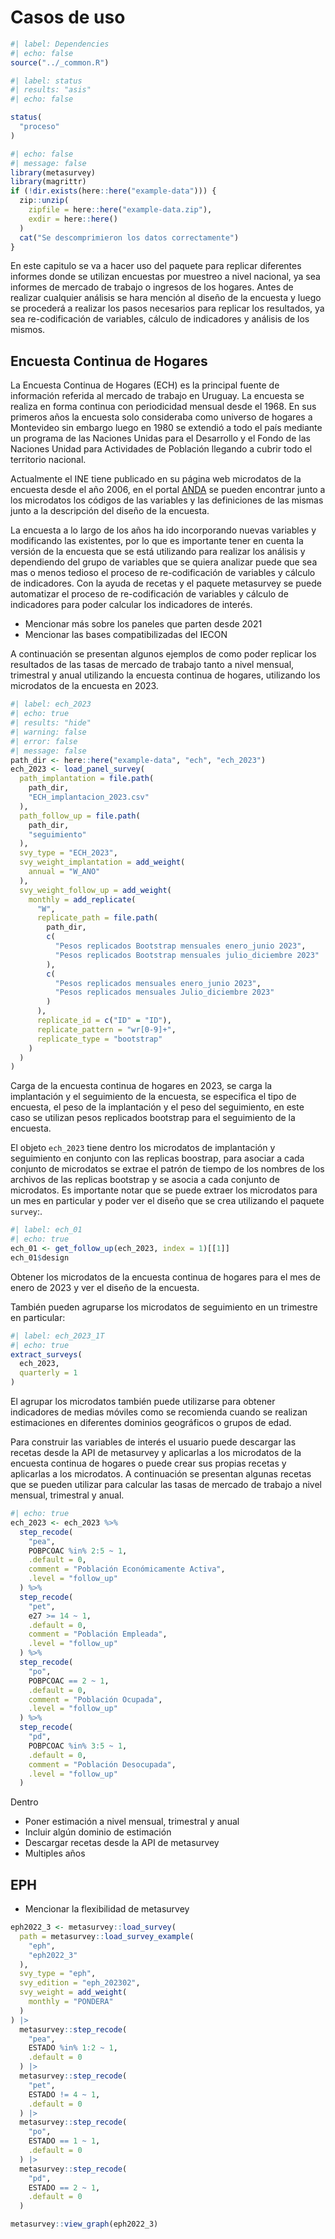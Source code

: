 # Casos de uso {#sec-Chapter5}

```r
#| label: Dependencies
#| echo: false
source("../_common.R")
```

```r
#| label: status
#| results: "asis"
#| echo: false

status(
  "proceso"
)
```


```r
#| echo: false
#| message: false
library(metasurvey)
library(magrittr)
if (!dir.exists(here::here("example-data"))) {
  zip::unzip(
    zipfile = here::here("example-data.zip"),
    exdir = here::here()
  )
  cat("Se descomprimieron los datos correctamente")
}
```

En este capitulo se va a hacer uso del paquete para replicar diferentes informes donde se utilizan encuestas por muestreo a nivel nacional, ya sea informes de mercado de trabajo o ingresos de los hogares. Antes de realizar cualquier análisis se hara mención al diseño de la encuesta y luego se procederá a realizar los pasos necesarios para replicar los resultados, ya sea re-codificación de variables, cálculo de indicadores y análisis de los mismos.

## Encuesta Continua de Hogares

La Encuesta Continua de Hogares (ECH) es la principal fuente de información referida al mercado de trabajo en Uruguay. La encuesta se realiza en forma continua con periodicidad mensual desde el 1968. En sus primeros años la encuesta solo consideraba como universo de hogares a Montevideo sin embargo luego en 1980 se extendió a todo el país mediante un programa de las Naciones Unidas para el Desarrollo y el Fondo de las Naciones Unidad para Actividades de Población llegando a cubrir todo el territorio nacional.

Actualmente el INE tiene publicado en su página web microdatos de la encuesta desde el año 2006, en el portal [ANDA](https://www4.ine.gub.uy/Anda5/index.php/catalog/Encuestas_a_hogares#_r=&collection=&country=&dtype=&from=1996&page=1&ps=&sid=&sk=&sort_by=title&sort_order=&to=2023&topic=&view=s&vk=) se pueden encontrar junto a los microdatos los códigos de las variables y las definiciones de las mismas junto a la descripción del diseño de la encuesta.

La encuesta a lo largo de los años ha ido incorporando nuevas variables y modificando las existentes, por lo que es importante tener en cuenta la versión de la encuesta que se está utilizando para realizar los análisis y dependiendo del grupo de variables que se quiera analizar puede que sea mas o menos tedioso el proceso de re-codificación de variables y cálculo de indicadores. Con la ayuda de recetas y el paquete metasurvey se puede automatizar el proceso de re-codificación de variables y cálculo de indicadores para poder calcular los indicadores de interés.

- Mencionar más sobre los paneles que parten desde 2021
- Mencionar las bases compatibilizadas del IECON


A continuación se presentan algunos ejemplos de como poder replicar los resultados de las tasas de mercado de trabajo tanto a nivel mensual, trimestral y anual utilizando la encuesta continua de hogares, utilizando los microdatos de la encuesta en 2023.

::: {#lst-ech-2023}

```r
#| label: ech_2023
#| echo: true
#| results: "hide"
#| warning: false
#| error: false
#| message: false
path_dir <- here::here("example-data", "ech", "ech_2023")
ech_2023 <- load_panel_survey(
  path_implantation = file.path(
    path_dir,
    "ECH_implantacion_2023.csv"
  ),
  path_follow_up = file.path(
    path_dir,
    "seguimiento"
  ),
  svy_type = "ECH_2023",
  svy_weight_implantation = add_weight(
    annual = "W_ANO"
  ),
  svy_weight_follow_up = add_weight(
    monthly = add_replicate(
      "W",
      replicate_path = file.path(
        path_dir,
        c(
          "Pesos replicados Bootstrap mensuales enero_junio 2023",
          "Pesos replicados Bootstrap mensuales julio_diciembre 2023"
        ),
        c(
          "Pesos replicados mensuales enero_junio 2023",
          "Pesos replicados mensuales Julio_diciembre 2023"
        )
      ),
      replicate_id = c("ID" = "ID"),
      replicate_pattern = "wr[0-9]+",
      replicate_type = "bootstrap"
    )
  )
)
```


Carga de la encuesta continua de hogares en 2023, se carga la implantación y el seguimiento de la encuesta, se especifica el tipo de encuesta, el peso de la implantación y el peso del seguimiento, en este caso se utilizan pesos replicados bootstrap para el seguimiento de la encuesta.

:::

El objeto `ech_2023` tiene dentro los microdatos de implantación y seguimiento en conjunto con las replicas boostrap, para asociar a cada conjunto de microdatos se extrae el patrón de tiempo de los nombres de los archivos de las replicas bootstrap y se asocia a cada conjunto de microdatos. Es importante notar que se puede extraer los microdatos para un mes en particular y poder ver el diseño que se crea utilizando el paquete `survey`:.

::: {#lst-ech-2023-01}

```r
#| label: ech_01
#| echo: true
ech_01 <- get_follow_up(ech_2023, index = 1)[[1]]
ech_01$design
```
Obtener los microdatos de la encuesta continua de hogares para el mes de enero de 2023 y ver el diseño de la encuesta.
:::

También pueden agruparse los microdatos de seguimiento en un trimestre en particular:

```r
#| label: ech_2023_1T
#| echo: true
extract_surveys(
  ech_2023,
  quarterly = 1
)
```

El agrupar los microdatos también puede utilizarse para obtener indicadores de medias móviles como se recomienda cuando se realizan estimaciones en diferentes dominios geográficos o grupos de edad.

Para construir las variables de interés el usuario puede descargar las recetas desde la API de metasurvey y aplicarlas a los microdatos de la encuesta continua de hogares o puede crear sus propias recetas y aplicarlas a los microdatos. A continuación se presentan algunas recetas que se pueden utilizar para calcular las tasas de mercado de trabajo a nivel mensual, trimestral y anual.

```r
#| echo: true
ech_2023 <- ech_2023 %>%
  step_recode(
    "pea",
    POBPCOAC %in% 2:5 ~ 1,
    .default = 0,
    comment = "Población Económicamente Activa",
    .level = "follow_up"
  ) %>%
  step_recode(
    "pet",
    e27 >= 14 ~ 1,
    .default = 0,
    comment = "Población Empleada",
    .level = "follow_up"
  ) %>%
  step_recode(
    "po",
    POBPCOAC == 2 ~ 1,
    .default = 0,
    comment = "Población Ocupada",
    .level = "follow_up"
  ) %>%
  step_recode(
    "pd",
    POBPCOAC %in% 3:5 ~ 1,
    .default = 0,
    comment = "Población Desocupada",
    .level = "follow_up"
  )
```

Dentro 


- Poner estimación a nivel mensual, trimestral y anual
- Incluir algún dominio de estimación
- Descargar recetas desde la API de metasurvey
- Multiples años

## EPH


- Mencionar la flexibilidad de metasurvey 

```r
eph2022_3 <- metasurvey::load_survey(
  path = metasurvey::load_survey_example(
    "eph",
    "eph2022_3"
  ),
  svy_type = "eph",
  svy_edition = "eph_202302",
  svy_weight = add_weight(
    monthly = "PONDERA"
  )
) |>
  metasurvey::step_recode(
    "pea",
    ESTADO %in% 1:2 ~ 1,
    .default = 0
  ) |>
  metasurvey::step_recode(
    "pet",
    ESTADO != 4 ~ 1,
    .default = 0
  ) |>
  metasurvey::step_recode(
    "po",
    ESTADO == 1 ~ 1,
    .default = 0
  ) |>
  metasurvey::step_recode(
    "pd",
    ESTADO == 2 ~ 1,
    .default = 0
  )
``` 

```r
metasurvey::view_graph(eph2022_3)
```
